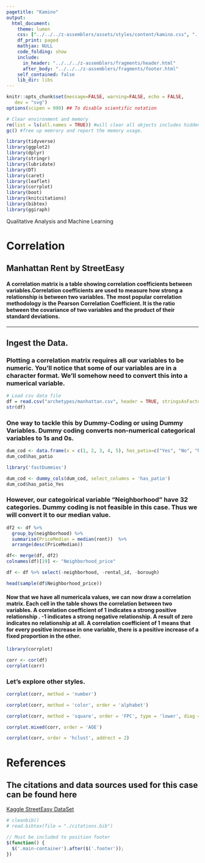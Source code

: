 ```yaml
---
pagetitle: "Kamino"
output: 
  html_document:
    theme: lumen
    css: ["../../../z-assemblers/assets/styles/content/kamino.css", "../../../z-assemblers/assets/icons/line-awesome/css/line-awesome.css"]
    df_print: paged
    mathjax: NULL
    code_folding: show
    include:
      in_header: "../../../z-assemblers/fragments/header.html"
      after_body: "../../../z-assemblers/fragments/footer.html"
    self_contained: false
    lib_dir: libs
---
```


```r

knitr::opts_chunk$set(message=FALSE, warning=FALSE, echo = FALSE,
   dev = "svg")
options(scipen = 999) ## To disable scientific notation

# Clear environment and memory
rm(list = ls(all.names = TRUE)) #will clear all objects includes hidden objects.
gc() #free up memrory and report the memory usage.

library(tidyverse)
library(ggplot2)
library(dplyr)
library(stringr)
library(lubridate)
library(DT)
library(caret)
library(leaflet)
library(corrplot)
library(boot)
library(knitcitations)
library(bibtex)
library(ggiraph)
```


<div class="activity">
Qualitative Analysis and Machine Learning
</div>


# Correlation
## Manhattan Rent by StreetEasy
#### A correlation matrix is a table showing correlation coefficients between variables.Correlation coefficients are used to measure how strong a relationship is between two variables. The most popular correlation methodology is the Pearson Correlation Coefficient. It is the ratio between the covariance of two variables and the product of their standard deviations.

***

## Ingest the Data. 
### Plotting a correlation matrix requires all our variables to be numeric. You'll notice that some of our variables are in a character format. We'll somehow need to convert this into a numerical variable.  


```r

# Load csv data file
df = read.csv("archetypes/manhattan.csv", header = TRUE, stringsAsFactors = FALSE)
str(df)

```

### One way to tackle this by Dummy-Coding or using Dummy Variables. Dummy coding converts non-numerical categorical variables to 1s and 0s. 


```r

dum_cod <- data.frame(x = c(1, 2, 3, 4, 5), has_patio=c("Yes", "No", "No", "Yes", "No"))
dum_cod$has_patio

library('fastDummies')

dum_cod <- dummy_cols(dum_cod, select_columns = 'has_patio')
dum_cod$has_patio_Yes


```

### However, our categoirical variable "Neighborhood" have 32 categories. Dummy coding is not feasible in this case. Thus we will convert it to our median value. 


```r

df2 <- df %>%
  group_by(neighborhood) %>%
  summarise(PriceMedian = median(rent))  %>%
  arrange(desc(PriceMedian))

df<- merge(df, df2)
colnames(df)[19] <- "Neighborhood_price"

df <- df %>% select(-neighborhood, -rental_id, -borough)

head(sample(df$Neighborhood_price))


```





#### Now that we have all numericala values, we can now draw a correlation matrix. Each cell in the table shows the correlation between two variables. A correlation coefficient of 1 indicates a strong positive relationship . -1 indicates a strong negative relationship. A result of zero indicates no relationship at all. A correlation coefficient of 1 means that for every positive increase in one variable, there is a positive increase of a fixed proportion in the other.


```r

library(corrplot)

corr <- cor(df)
corrplot(corr)

```


### Let's explore other styles.


```r

corrplot(corr, method = 'number')

corrplot(corr, method = 'color', order = 'alphabet') 

corrplot(corr, method = 'square', order = 'FPC', type = 'lower', diag = FALSE)

corrplot.mixed(corr, order = 'AOE')

corrplot(corr, order = 'hclust', addrect = 2)
```


# References
## The citations and data sources used for this case can be found here 

<a href="https://www.kaggle.com/zohaib30/streeteasy-dataset" target="_blank"> Kaggle StreetEasy DataSet</a>






```r

# cleanbib()
# read.bibtex(file = "./citations.bib")

```



```js

// Must be included to position footer
$(function() {
  $('.main-container').after($('.footer'));
})

```
